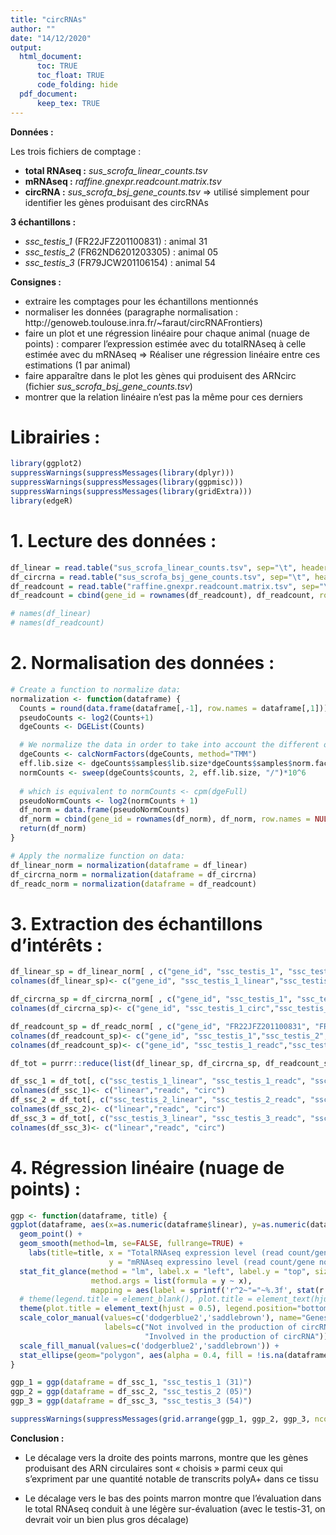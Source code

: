 ```yaml
---
title: "circRNAs"
author: ""
date: "14/12/2020"
output: 
  html_document: 
      toc: TRUE
      toc_float: TRUE
      code_folding: hide
  pdf_document:
      keep_tex: TRUE
---
```



**Données :**

Les trois fichiers de comptage :

  - **total RNAseq :** *sus_scrofa_linear_counts.tsv*
  - **mRNAseq :** *raffine.gnexpr.readcount.matrix.tsv*
  - **circRNA :** *sus_scrofa_bsj_gene_counts.tsv* => utilisé simplement pour identifier les gènes produisant des circRNAs

**3 échantillons :**

  - *ssc_testis_1* (FR22JFZ201100831) : animal 31
  - *ssc_testis_2* (FR62ND6201203305) : animal 05
  - *ssc_testis_3* (FR79JCW201106154) : animal 54

**Consignes :**

  - extraire les comptages pour les échantillons mentionnés 
  - normaliser les données (paragraphe normalisation : http://genoweb.toulouse.inra.fr/~faraut/circRNAFrontiers)          
  - faire un plot et une régression linéaire pour chaque animal (nuage de points) : comparer l'expression estimée avec du totalRNAseq à celle estimée avec du mRNAseq
  => Réaliser une régression linéaire entre ces estimations (1 par animal)
  - faire apparaître dans le plot les gènes qui produisent des ARNcirc (fichier *sus_scrofa_bsj_gene_counts.tsv*) 
  - montrer que la relation linéaire n'est pas la même pour ces derniers 


# Librairies :

```r
library(ggplot2)
suppressWarnings(suppressMessages(library(dplyr)))
suppressWarnings(suppressMessages(library(ggpmisc)))
suppressWarnings(suppressMessages(library(gridExtra)))
library(edgeR)
```


# 1. Lecture des données :

```r
df_linear = read.table("sus_scrofa_linear_counts.tsv", sep="\t", header=TRUE)
df_circrna = read.table("sus_scrofa_bsj_gene_counts.tsv", sep="\t", header=TRUE)
df_readcount = read.table("raffine.gnexpr.readcount.matrix.tsv", sep="\t", header=TRUE)
df_readcount = cbind(gene_id = rownames(df_readcount), df_readcount, row.names = NULL)

# names(df_linear)
# names(df_readcount)
```

# 2. Normalisation des données :

```r
# Create a function to normalize data:
normalization <- function(dataframe) {
  Counts = round(data.frame(dataframe[,-1], row.names = dataframe[,1]))
  pseudoCounts <- log2(Counts+1)
  dgeCounts <- DGEList(Counts)

  # We normalize the data in order to take into account the different overall number of reads between samples
  dgeCounts <- calcNormFactors(dgeCounts, method="TMM")
  eff.lib.size <- dgeCounts$samples$lib.size*dgeCounts$samples$norm.factors
  normCounts <- sweep(dgeCounts$counts, 2, eff.lib.size, "/")*10^6
  
  # which is equivalent to normCounts <- cpm(dgeFull)
  pseudoNormCounts <- log2(normCounts + 1)
  df_norm = data.frame(pseudoNormCounts)
  df_norm = cbind(gene_id = rownames(df_norm), df_norm, row.names = NULL)
  return(df_norm)
}

# Apply the normalize function on data:
df_linear_norm = normalization(dataframe = df_linear)
df_circrna_norm = normalization(dataframe = df_circrna)
df_readc_norm = normalization(dataframe = df_readcount)
```


# 3. Extraction des échantillons d'intérêts :

```r
df_linear_sp = df_linear_norm[ , c("gene_id", "ssc_testis_1", "ssc_testis_2", "ssc_testis_3")]
colnames(df_linear_sp)<- c("gene_id", "ssc_testis_1_linear","ssc_testis_2_linear","ssc_testis_3_linear")

df_circrna_sp = df_circrna_norm[ , c("gene_id", "ssc_testis_1", "ssc_testis_2", "ssc_testis_3")]
colnames(df_circrna_sp)<- c("gene_id", "ssc_testis_1_circ","ssc_testis_2_circ","ssc_testis_3_circ")

df_readcount_sp = df_readc_norm[ , c("gene_id", "FR22JFZ201100831", "FR62ND6201203305", "FR79JCW201106154")]
colnames(df_readcount_sp)<- c("gene_id", "ssc_testis_1","ssc_testis_2","ssc_testis_3")
colnames(df_readcount_sp)<- c("gene_id", "ssc_testis_1_readc","ssc_testis_2_readc","ssc_testis_3_readc")

df_tot = purrr::reduce(list(df_linear_sp, df_circrna_sp, df_readcount_sp), left_join, by = "gene_id")

df_ssc_1 = df_tot[, c("ssc_testis_1_linear", "ssc_testis_1_readc", "ssc_testis_1_circ")]
colnames(df_ssc_1)<- c("linear","readc", "circ")
df_ssc_2 = df_tot[, c("ssc_testis_2_linear", "ssc_testis_2_readc", "ssc_testis_2_circ")]
colnames(df_ssc_2)<- c("linear","readc", "circ")
df_ssc_3 = df_tot[, c("ssc_testis_3_linear", "ssc_testis_3_readc", "ssc_testis_3_circ")]
colnames(df_ssc_3)<- c("linear","readc", "circ")
```


# 4. Régression linéaire (nuage de points) :

```r

ggp <- function(dataframe, title) {
ggplot(dataframe, aes(x=as.numeric(dataframe$linear), y=as.numeric(dataframe$readc), color = !is.na(dataframe$circ))) +
  geom_point() +
  geom_smooth(method=lm, se=FALSE, fullrange=TRUE) +
    labs(title=title, x = "TotalRNAseq expression level (read count/gene norm)",
                      y = "mRNAseq expressino level (read count/gene norm)") +
  stat_fit_glance(method = "lm", label.x = "left", label.y = "top", size=3.5,
                  method.args = list(formula = y ~ x),
                  mapping = aes(label = sprintf('r^2~"="~%.3f', stat(r.squared))), parse = TRUE) +
  # theme(legend.title = element_blank(), plot.title = element_text(hjust = 0.5), legend.position="bottom") +
  theme(plot.title = element_text(hjust = 0.5), legend.position="bottom") +
  scale_color_manual(values=c('dodgerblue2','saddlebrown'), name="Genes",
                     labels=c("Not involved in the production of circRNA",
                              "Involved in the production of circRNA")) +
  scale_fill_manual(values=c('dodgerblue2','saddlebrown')) +
  stat_ellipse(geom="polygon", aes(alpha = 0.4, fill = !is.na(dataframe$circ), show.legend = FALSE), show.legend = FALSE, type = "norm")
}

ggp_1 = ggp(dataframe = df_ssc_1, "ssc_testis_1 (31)")
ggp_2 = ggp(dataframe = df_ssc_2, "ssc_testis_2 (05)")
ggp_3 = ggp(dataframe = df_ssc_3, "ssc_testis_3 (54)")

suppressWarnings(suppressMessages(grid.arrange(ggp_1, ggp_2, ggp_3, ncol = 2, nrow = 2)))
```


**Conclusion :**

- Le décalage vers la droite des points marrons, montre que les gènes produisant des ARN circulaires sont « choisis » parmi ceux qui s’expriment par une quantité notable de transcrits polyA+ dans ce tissu

- Le décalage vers le bas des points marron montre que l’évaluation dans le total RNAseq conduit à une légère sur-évaluation (avec le testis-31, on devrait voir un bien plus gros décalage)
